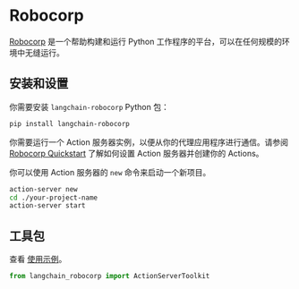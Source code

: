# Robocorp

[Robocorp](https://robocorp.com/) 是一个帮助构建和运行 Python 工作程序的平台，可以在任何规模的环境中无缝运行。

## 安装和设置

你需要安装 `langchain-robocorp` Python 包：

```bash
pip install langchain-robocorp
```

你需要运行一个 Action 服务器实例，以便从你的代理应用程序进行通信。请参阅 [Robocorp Quickstart](https://github.com/robocorp/robocorp#quickstart) 了解如何设置 Action 服务器并创建你的 Actions。

你可以使用 Action 服务器的 `new` 命令来启动一个新项目。

```bash
action-server new
cd ./your-project-name
action-server start
```

## 工具包

查看 [使用示例](/docs/integrations/toolkits/robocorp)。

```python
from langchain_robocorp import ActionServerToolkit
```